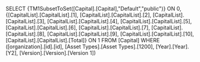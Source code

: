 SELECT {TM1SubsetToSet([Capital].[Capital],"Default","public")} ON 0, {[CapitalList].[CapitalList].[1], [CapitalList].[CapitalList].[2], [CapitalList].[CapitalList].[3], [CapitalList].[CapitalList].[4], [CapitalList].[CapitalList].[5], [CapitalList].[CapitalList].[6], [CapitalList].[CapitalList].[7], [CapitalList].[CapitalList].[8], [CapitalList].[CapitalList].[9], [CapitalList].[CapitalList].[10], [CapitalList].[CapitalList].[Total]} ON 1 FROM [Capital] WHERE ([organization].[id].[id], [Asset Types].[Asset Types].[1200], [Year].[Year].[Y2], [Version].[Version].[Version 1])